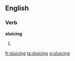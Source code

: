 ==English==

===Verb===
'''sluicing'''

# {{present participle of|sluice}}

[[fr:sluicing]]
[[ta:sluicing]]
[[vi:sluicing]]